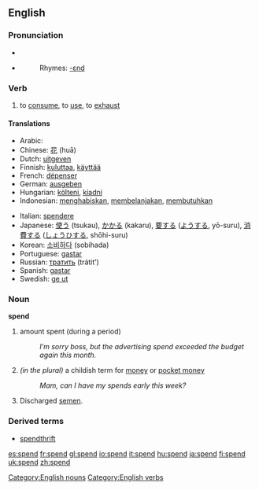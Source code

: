 ==English==

===Pronunciation===
*{{SAMPA|/spEnd/}}
*{{IPA|/spεnd/}}
*:Rhymes: [[Rhymes:English:-ɛnd|-ɛnd]]

===Verb===
{{irregverb|'''to spend'''|'''[[spends]]'''|'''[[spent]]'''|'''[[spent]]'''|'''[[spending]]'''}}
# to [[consume]], to [[use]], to [[exhaust]]

====Translations====
{{top}}
*Arabic: {{ARchar|[[صرف]]}} {{Unicode|(ʂárafa)}}
*Chinese: [[花]] (huā)
*Dutch: [[uitgeven]]
*Finnish: [[kuluttaa]], [[käyttää]]
*French: [[dépenser]]
*German: [[ausgeben]]
*Hungarian: [[költeni]], [[kiadni]]
*Indonesian: [[habis|menghabiskan]], [[belanja|membelanjakan]], [[butuh|membutuhkan]]
{{mid}}
*Italian: [[spendere]]
*Japanese: [[使う]] (tsukau), [[かかる]] (kakaru), [[要]]する ([[よう]]する, yō-suru), [[消費]]する ([[しょうひ]]する, shōhi-suru)
*Korean: [[소비하다]] (sobihada)
*Portuguese: [[gastar]]
*Russian: [[тратить]] (trátit’)
*Spanish: [[gastar]]
*Swedish: [[ge ut]]
{{bottom}}

===Noun===
'''spend'''

# amount spent (during a period)
#:''I’m sorry boss, but the advertising spend exceeded the budget again this month.''
# ''(in the plural)'' a childish term for [[money]] or [[pocket money]]
#:''Mam, can I have my spends early this week?''
# Discharged [[semen]].

===Derived terms===
*[[spendthrift]]

[[Category:English nouns]]
[[Category:English verbs]]

[[es:spend]]
[[fr:spend]]
[[gl:spend]]
[[io:spend]]
[[it:spend]]
[[hu:spend]]
[[ja:spend]]
[[fi:spend]]
[[uk:spend]]
[[zh:spend]]